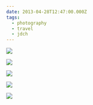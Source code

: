 ```yaml
---
date: 2013-04-28T12:47:00.000Z
tags:
  - photography
  - travel
  - jdch
---
```

![](../../assets/photos/20130427-IMG_5302.jpg)

![](../../assets/photos/20130427-IMG_5295.jpg)

![](../../assets/photos/20130427-IMG_5357.jpg)

![](../../assets/photos/20130428-IMG_5587.jpg)

![](../../assets/photos/20130428-IMG_5595.jpg)